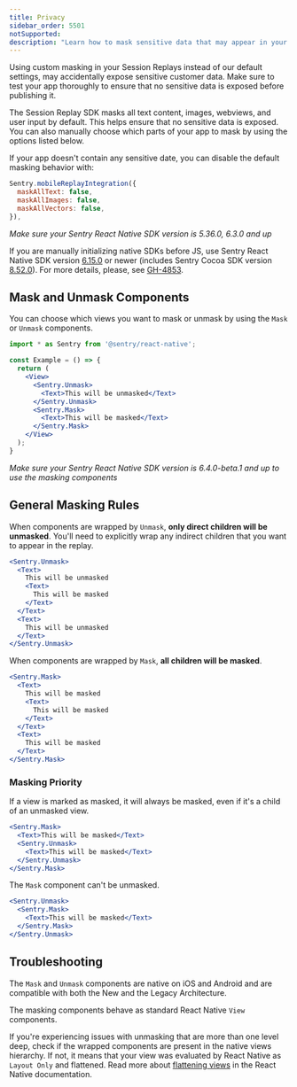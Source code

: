 ```yaml
---
title: Privacy
sidebar_order: 5501
notSupported:
description: "Learn how to mask sensitive data that may appear in your app in Session Replay."
---
```


<Alert>

Using custom masking in your Session Replays instead of our default settings, may accidentally expose sensitive customer data. Make sure to test your app thoroughly to ensure that no sensitive data is exposed before publishing it.

</Alert>

The Session Replay SDK masks all text content, images, webviews, and user input by default. This helps ensure that no sensitive data is exposed. You can also manually choose which parts of your app to mask by using the options listed below.

If your app doesn't contain any sensitive date, you can disable the default masking behavior with:

```javascript
Sentry.mobileReplayIntegration({
  maskAllText: false,
  maskAllImages: false,
  maskAllVectors: false,
}),
```

_Make sure your Sentry React Native SDK version is 5.36.0, 6.3.0 and up_

<Alert level="warning">

If you are manually initializing native SDKs before JS, use Sentry React Native SDK version [6.15.0](https://github.com/getsentry/sentry-react-native/releases/tag/6.15.0) or newer (includes Sentry Cocoa SDK version [8.52.0](https://github.com/getsentry/sentry-cocoa/releases/tag/8.52.0)). For more details, please, see [GH-4853](https://github.com/getsentry/sentry-react-native/issues/4853).

</Alert>

## Mask and Unmask Components

You can choose which views you want to mask or unmask by using the `Mask` or `Unmask` components.

```jsx
import * as Sentry from '@sentry/react-native';

const Example = () => {
  return (
    <View>
      <Sentry.Unmask>
        <Text>This will be unmasked</Text>
      </Sentry.Unmask>
      <Sentry.Mask>
        <Text>This will be masked</Text>
      </Sentry.Mask>
    </View>
  );
}
```

_Make sure your Sentry React Native SDK version is 6.4.0-beta.1 and up to use the masking components_

## General Masking Rules

When components are wrapped by `Unmask`, **only direct children will be unmasked**. You'll need to explicitly wrap any indirect children that you want to appear in the replay.

```jsx
<Sentry.Unmask>
  <Text>
    This will be unmasked
    <Text>
      This will be masked
    </Text>
  </Text>
  <Text>
    This will be unmasked
  </Text>
</Sentry.Unmask>
```

When components are wrapped by `Mask`, **all children will be masked**.

```jsx
<Sentry.Mask>
  <Text>
    This will be masked
    <Text>
      This will be masked
    </Text>
  </Text>
  <Text>
    This will be masked
  </Text>
</Sentry.Mask>
```

### Masking Priority

If a view is marked as masked, it will always be masked, even if it's a child of an unmasked view.

```jsx
<Sentry.Mask>
  <Text>This will be masked</Text>
  <Sentry.Unmask>
    <Text>This will be masked</Text>
  </Sentry.Unmask>
</Sentry.Mask>
```

The `Mask` component can't be unmasked.

```jsx
<Sentry.Unmask>
  <Sentry.Mask>
    <Text>This will be masked</Text>
  </Sentry.Mask>
</Sentry.Unmask>
```

## Troubleshooting

The `Mask` and `Unmask` components are native on iOS and Android and are compatible with both the New and the Legacy Architecture.

The masking components behave as standard React Native `View` components.

If you're experiencing issues with unmasking that are more than one level deep, check if the wrapped components are present in the native views hierarchy. If not, it means that your view was evaluated by React Native as `Layout Only` and flattened. Read more about [flattening views](https://reactnative.dev/architecture/view-flattening) in the React Native documentation.
